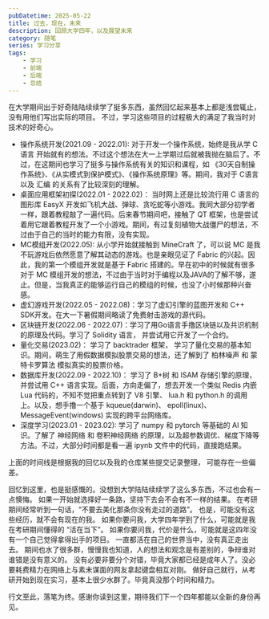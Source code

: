 ```yaml
---
pubDatetime: 2025-05-22
title: 过去，现在，未来
description: 回顾大学四年，以及展望未来
category: 随笔
series: 学习分享
tags:
    - 学习
    - 前端
    - 后端
    - 总结
---
```


在大学期间出于好奇陆陆续续学了挺多东西，虽然回忆起来基本上都是浅尝辄止，没有用他们写出实际的项目。
不过，学习这些项目的过程极大的满足了我当时对技术的好奇心。

- 操作系统开发(2021.09 - 2022.01): 对于开发一个操作系统，始终是我从学 C语言 开始就有的想法。不过这个想法在大一上学期过后就被我抛在脑后了。不过，在这期间也学习了挺多与操作系统有关的知识和课程，如 《30天自制操作系统》、《从实模式到保护模式》、《操作系统原理》等。期间，我对于 C语言 以及 汇编 的关系有了比较深刻的理解。
- 桌面应用框架初探(2022.01 - 2022.02)： 当时网上还是比较流行用 C 语言的图形库 EasyX 开发如飞机大战、弹球、贪吃蛇等小游戏。我同大部分初学者一样，跟着教程敲了一遍代码。后来春节期间吧，接触了 QT 框架，也是尝试着用它跟着教程开发了一个小游戏。期间，有过复刻植物大战僵尸的想法，不过由于自己的当时的能力有限，没有实现。
- MC模组开发(2022.05): 从小学开始就接触到 MineCraft 了，可以说 MC 是我不玩游戏后依然愿意了解其动态的游戏。也是亲眼见证了 Fabric 的兴起。因此，我的第一个模组开发就是基于 Fabric 搭建的。早在初中的时候就有很多对于 MC 模组开发的想法，不过由于当时对于编程以及JAVA的了解不够，遂止。但是，当我真正的能够运行自己的模组的时候，也没了小时候那种兴奋感。
- 虚幻游戏开发(2022.05 - 2022.08)：学习了虚幻引擎的蓝图开发和 C++ SDK开发。在大一下暑假期间略读了免费射击游戏的源代码。
- 区块链开发(2022.06 - 2022.07)：学习了用Go语言手撸区块链以及共识机制的原理及代码。学习了 Solidity 语言， 并尝试用它开发了一个合约。
- 量化交易(2023.02)： 学习了 backtrader 框架， 学习了量化交易的基本知识。期间，萌生了用假数据模拟股票交易的想法，还了解到了 柏林噪声 和 蒙特卡罗算法 模拟真实的股票价格。
- 数据库开发(2022.09 - 2022.10)： 学习了 B+树 和 ISAM 存储引擎的原理， 并尝试用 C++ 语言实现。后面，方向走偏了，想去开发一个类似 Redis 内嵌 Lua 代码的，不知不觉把重点转到了 V8 引擎、 lua.h 和 python.h 的调用上。以及，想手撸一个基于 kqueue(darwin)、 epoll(linux)、 MessageEvent(windows) 实现的跨平台网络库。
- 深度学习(2023.01 - 2023.02): 学习了 numpy 和 pytorch 等基础的 AI 知识。了解了 神经网络 和 卷积神经网络 的原理，以及超参数调优、梯度下降等方法。不过，大部分时间都是看一遍 ipynb 文件中的代码，直接跑结果。

上面的时间线是根据我的回忆以及我的仓库某些提交记录整理， 可能存在一些偏差。

回忆到这里，也是挺感慨的。没想到大学陆陆续续学了这么多东西，不过也会有一点懊悔。
如果一开始就选择好一条路，坚持下去会不会有不一样的结果。
在考研期间经常听到一句话，“不要去美化那条你没有走过的道路”。
也是，可能没有这些经历，就不会有现在的我。
如果你要问我，大学四年学到了什么，可能就是我在考研期间懂得的 “活在当下”。
如果你要问我，代价是什么，可能就是这四年没有一个自己觉得拿得出手的项目。
一直都活在自己的世界当中，没有真正走出去。
期间也水了很多群，慢慢我也知道，人的想法和观念是有差别的，争辩谁对谁错是没有意义的。
没有必要非要分个对错，毕竟大家都已经是成年人了。没必要耗费精力在网络上与素未谋面的网友拿起键盘相互对刚。
做好自己就行，从考研开始到现在实习，基本上很少水群了。毕竟真没那个时间和精力。

行文至此，落笔为终。感谢你读到这里，期待我们下一个四年都能以全新的身份再见。